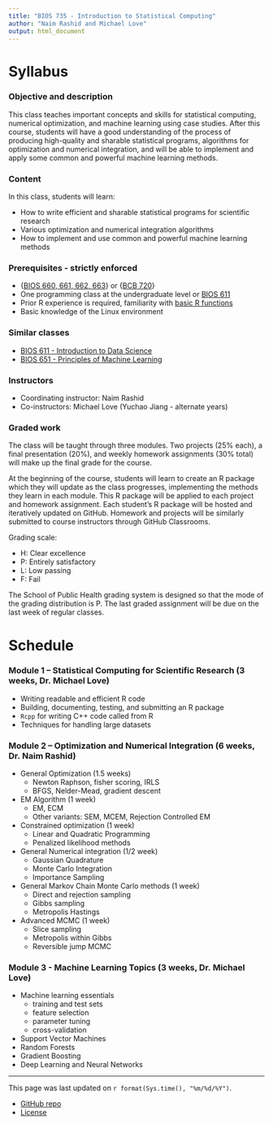 ```yaml
---
title: "BIOS 735 - Introduction to Statistical Computing"
author: "Naim Rashid and Michael Love"
output: html_document
---
```


# Syllabus

### Objective and description

This class teaches important concepts and skills for statistical
computing, numerical optimization, and machine learning using case
studies. After this course, students will have a good understanding of
the process of producing high-quality and sharable statistical
programs, algorithms for optimization and numerical integration, and
will be able to implement and apply some common and powerful machine
learning methods.

### Content

In this class, students will learn:

* How to write efficient and sharable statistical programs for scientific research
* Various optimization and numerical integration algorithms
* How to implement and use common and powerful machine learning methods

### Prerequisites - strictly enforced

* {[BIOS 660, 661, 662, 663](https://sph.unc.edu/bios/courses/)} or {[BCB 720](http://catalog.unc.edu/courses/bcb/)}
* One programming class at the undergraduate level or [BIOS 611](https://biodatascience.github.io/datasci611/)
* Prior R experience is required, familiarity with [basic R functions](https://github.com/biodatascience/compbio_src/blob/master/eda/functions.md)
* Basic knowledge of the Linux environment

### Similar classes

* [BIOS 611 - Introduction to Data Science](https://biodatascience.github.io/datasci611/)
* [BIOS 651 - Principles of Machine Learning](https://sph.unc.edu/bios/courses/)

### Instructors

* Coordinating instructor: Naim Rashid
* Co-instructors: Michael Love (Yuchao Jiang - alternate years)

### Graded work
 
The class will be taught through three modules. Two projects (25%
each), a final presentation (20%), and weekly homework assignments
(30% total) will make up the final grade for the course.

At the beginning of the course, students will learn to create an R
package which they will update as the class progresses, implementing
the methods they learn in each module. This R package will be
applied to each project and homework assignment. Each student's R
package will be hosted and iteratively updated on GitHub. Homework
and projects will be similarly submitted to course instructors through
GitHub Classrooms.

Grading scale:

* H: Clear excellence
* P: Entirely satisfactory
* L: Low passing
* F: Fail

The School of Public Health grading system is designed so that the
mode of the grading distribution is P. The last graded assignment will
be due on the last week of regular classes. 

# Schedule

### Module 1 – Statistical Computing for Scientific Research (3 weeks, Dr. Michael Love)

* Writing readable and efficient R code
* Building, documenting, testing, and submitting an R package
* `Rcpp` for writing C++ code called from R
* Techniques for handling large datasets

### Module 2 – Optimization and Numerical Integration (6 weeks, Dr. Naim Rashid)

* General Optimization (1.5 weeks)
    - Newton Raphson, fisher scoring, IRLS
    - BFGS, Nelder-Mead, gradient descent
* EM Algorithm (1 week)
    - EM, ECM 
    - Other variants: SEM, MCEM, Rejection Controlled EM
* Constrained optimization (1 week)
    - Linear and Quadratic Programming
    - Penalized likelihood methods 
* General Numerical integration (1/2 week)
    - Gaussian Quadrature
    - Monte Carlo Integration
    - Importance Sampling 
* General Markov Chain Monte Carlo methods (1 week)
    - Direct and rejection sampling
    - Gibbs sampling
    - Metropolis Hastings
* Advanced MCMC (1 week)
    - Slice sampling
    - Metropolis within Gibbs
    - Reversible jump MCMC

### Module 3 - Machine Learning Topics (3 weeks, Dr. Michael Love)

* Machine learning essentials
    - training and test sets
    - feature selection
    - parameter tuning
    - cross-validation
* Support Vector Machines
* Random Forests
* Gradient Boosting
* Deep Learning and Neural Networks 

---

This page was last updated on `r format(Sys.time(), "%m/%d/%Y")`. 

* [GitHub repo](https://github.com/biodatascience/statcomp_src)
* [License](https://github.com/biodatascience/statcomp_src/blob/master/LICENSE)
